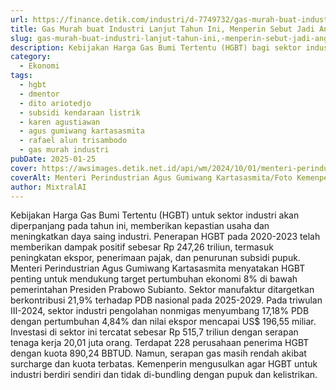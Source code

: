 ```yaml
---
url: https://finance.detik.com/industri/d-7749732/gas-murah-buat-industri-lanjut-tahun-ini-menperin-sebut-jadi-angin-segar
title: Gas Murah buat Industri Lanjut Tahun Ini, Menperin Sebut Jadi Angin Segar
slug: gas-murah-buat-industri-lanjut-tahun-ini,-menperin-sebut-jadi-angin-segar
description: Kebijakan Harga Gas Bumi Tertentu (HGBT) bagi sektor industri akan diperpanjang penerapannya pada tahun ini.
category:
  - Ekonomi
tags:
  - hgbt
  - dmentor
  - dito ariotedjo
  - subsidi kendaraan listrik
  - karen agustiawan
  - agus gumiwang kartasasmita
  - rafael alun trisambodo
  - gas murah industri
pubDate: 2025-01-25
cover: https://awsimages.detik.net.id/api/wm/2024/10/01/menteri-perindustrian-agus-gumiwang-kartasasmita_169.jpeg?wid=54&w=650&v=1&t=jpeg
coverAlt: Menteri Perindustrian Agus Gumiwang Kartasasmita/Foto Kemenperin
author: MixtralAI
---
```

Kebijakan Harga Gas Bumi Tertentu (HGBT) untuk sektor industri akan diperpanjang pada tahun ini, memberikan kepastian usaha dan meningkatkan daya saing industri. Penerapan HGBT pada 2020-2023 telah memberikan dampak positif sebesar Rp 247,26 triliun, termasuk peningkatan ekspor, penerimaan pajak, dan penurunan subsidi pupuk. Menteri Perindustrian Agus Gumiwang Kartasasmita menyatakan HGBT penting untuk mendukung target pertumbuhan ekonomi 8% di bawah pemerintahan Presiden Prabowo Subianto. Sektor manufaktur ditargetkan berkontribusi 21,9% terhadap PDB nasional pada 2025-2029. Pada triwulan III-2024, sektor industri pengolahan nonmigas menyumbang 17,18% PDB dengan pertumbuhan 4,84% dan nilai ekspor mencapai US$ 196,55 miliar. Investasi di sektor ini tercatat sebesar Rp 515,7 triliun dengan serapan tenaga kerja 20,01 juta orang. Terdapat 228 perusahaan penerima HGBT dengan kuota 890,24 BBTUD. Namun, serapan gas masih rendah akibat surcharge dan kuota terbatas. Kemenperin mengusulkan agar HGBT untuk industri berdiri sendiri dan tidak di-bundling dengan pupuk dan kelistrikan.
